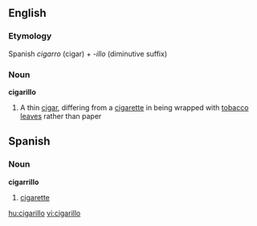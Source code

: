 ==English==

===Etymology===

Spanish ''cigarro'' (cigar) + ''-illo'' (diminutive suffix)

===Noun===
'''cigarillo'''

# A thin [[cigar]], differing from a [[cigarette]] in being wrapped with [[tobacco]] [[leave]]s rather than paper
==Spanish==
===Noun===
'''cigarrillo'''
# [[cigarette]]

[[hu:cigarillo]]
[[vi:cigarillo]]